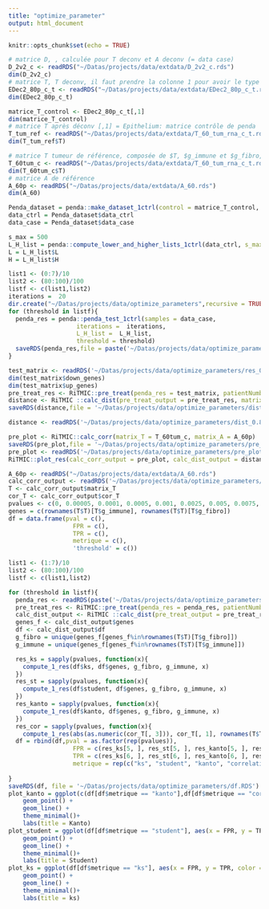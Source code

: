 ```yaml
---
title: "optimize_parameter"
output: html_document
---
```


```r
knitr::opts_chunk$set(echo = TRUE)
```

```r
# matrice D, , calculée pour T deconv et A deconv (= data case)
D_2v2_c <- readRDS("~/Datas/projects/data/extdata/D_2v2_c.rds")
dim(D_2v2_c)
# matrice T, T deconv, il faut prendre la colonne 1 pour avoir le type épi qui sert de data ctrl Penda
EDec2_80p_c_t <- readRDS("~/Datas/projects/data/extdata/EDec2_80p_c_t.rds")
dim(EDec2_80p_c_t)

matrice_T_control <- EDec2_80p_c_t[,1]
dim(matrice_T_control)
# matrice T après déconv [,1] = Epithelium: matrice contrôle de penda
T_tum_ref <- readRDS("~/Datas/projects/data/extdata/T_60_tum_rna_c_t.rds")
dim(T_tum_ref$T)

# matrice T tumeur de référence, composée de $T, $g_immune et $g_fibro, sert pour la vignette analyse_deconv
T_60tum_c <- readRDS("~/Datas/projects/data/extdata/T_60_tum_rna_c_t.rds")
dim(T_60tum_c$T)
# matrice A de référence 
A_60p <- readRDS("~/Datas/projects/data/extdata/A_60.rds")
dim(A_60)

```

```r
Penda_dataset = penda::make_dataset_1ctrl(control = matrice_T_control, data_case = D_2v2_c)
data_ctrl = Penda_dataset$data_ctrl
data_case = Penda_dataset$data_case

s_max = 500
L_H_list = penda::compute_lower_and_higher_lists_1ctrl(data_ctrl, s_max = s_max)
L = L_H_list$L
H = L_H_list$H

list1 <- (0:7)/10
list2 <- (80:100)/100
listf <- c(list1,list2)
iterations =  20
dir.create("~/Datas/projects/data/optimize_parameters",recursive = TRUE)
for (threshold in listf){
  penda_res = penda::penda_test_1ctrl(samples = data_case, 
                   iterations =  iterations, 
                   L_H_list =  L_H_list, 
                   threshold = threshold)
  saveRDS(penda_res,file = paste('~/Datas/projects/data/optimize_parameters/res_', threshold, '.RDS',sep=""))
}

```

```r
test_matrix <- readRDS('~/Datas/projects/data/optimize_parameters/res_0.8.RDS')
dim(test_matrix$down_genes)
dim(test_matrix$up_genes)
pre_treat_res <- RiTMIC::pre_treat(penda_res = test_matrix, patientNumber=5)
distance <- RiTMIC ::calc_dist(pre_treat_output = pre_treat_res, matrix_A = A_60p)
saveRDS(distance,file = '~/Datas/projects/data/optimize_parameters/dist_0.8.RDS')

distance <- readRDS('~/Datas/projects/data/optimize_parameters/dist_0.8.RDS')

pre_plot <- RiTMIC::calc_corr(matrix_T = T_60tum_c, matrix_A = A_60p)
saveRDS(pre_plot,file = '~/Datas/projects/data/optimize_parameters/pre_plot.RDS')
pre_plot <- readRDS('~/Datas/projects/data/optimize_parameters/pre_plot.RDS')
RiTMIC::plot_res(calc_corr_output = pre_plot, calc_dist_output = distance, graph_title = "Test")

```

```r
A_60p <- readRDS("~/Datas/projects/data/extdata/A_60.rds")
calc_corr_output <- readRDS('~/Datas/projects/data/optimize_parameters/pre_plot.RDS')
T <- calc_corr_output$matrix_T
cor_T <- calc_corr_output$cor_T
pvalues <- c(0, 0.00005, 0.0001, 0.0005, 0.001, 0.0025, 0.005, 0.0075, 0.01, 0.02, 0.03, 0.04, 0.05, 0.1, 0.15, 0.2, 0.25,  0.3, 0.35, 0.4, 0.45, 0.5, 0.55, 0.6, 0.65, 0.7, 0.75, 0.8, 0.85, 0.9, 0.95, 1)
genes = c(rownames(T$T)[T$g_immune], rownames(T$T)[T$g_fibro])
df = data.frame(pval = c(),
                  FPR = c(),
                  TPR = c(),
                  metrique = c(),
                  'threshold' = c())

list1 <- (1:7)/10
list2 <- (80:100)/100
listf <- c(list1,list2)

for (threshold in listf){
  penda_res <- readRDS(paste('~/Datas/projects/data/optimize_parameters/res_',threshold,'.RDS',sep=""))
  pre_treat_res <- RiTMIC::pre_treat(penda_res = penda_res, patientNumber=5)
  calc_dist_output <- RiTMIC ::calc_dist(pre_treat_output = pre_treat_res, matrix_A = A_60p)
  genes_f <- calc_dist_output$genes
  df <- calc_dist_output$df
  g_fibro = unique(genes_f[genes_f%in%rownames(T$T)[T$g_fibro]])
  g_immune = unique(genes_f[genes_f%in%rownames(T$T)[T$g_immune]])

  res_ks = sapply(pvalues, function(x){
    compute_1_res(df$ks, df$genes, g_fibro, g_immune, x)
  })
  res_st = sapply(pvalues, function(x){
    compute_1_res(df$student, df$genes, g_fibro, g_immune, x)
  })
  res_kanto = sapply(pvalues, function(x){
    compute_1_res(df$kanto, df$genes, g_fibro, g_immune, x)
  })
  res_cor = sapply(pvalues, function(x){
    compute_1_res(abs(as.numeric(cor_T[, 3])), cor_T[, 1], rownames(T$T)[T$g_fibro], rownames(T$T)[T$g_immune], x)})
  df = rbind(df,pval = as.factor(rep(pvalues)),
                  FPR = c(res_ks[5, ], res_st[5, ], res_kanto[5, ], res_cor[5, ]),
                  TPR = c(res_ks[6, ], res_st[6, ], res_kanto[6, ], res_cor[6, ]),
                  metrique = rep(c("ks", "student", "kanto", "correlation",threshold), each = length(pvalues)))
  
}
saveRDS(df, file = '~/Datas/projects/data/optimize_parameters/df.RDS')
plot_kanto = ggplot(c(df[df$metrique == "kanto"],df[df$metrique == "cor"][1,]), aes(x = FPR, y = TPR, color = threshold)) +
    geom_point() + 
    geom_line() + 
    theme_minimal()+
    labs(title = Kanto)
plot_student = ggplot(df[df$metrique == "student"], aes(x = FPR, y = TPR, color = threshold)) +
    geom_point() + 
    geom_line() + 
    theme_minimal()+
    labs(title = Student)
plot_ks = ggplot(df[df$metrique == "ks"], aes(x = FPR, y = TPR, color = threshold)) +
    geom_point() + 
    geom_line() + 
    theme_minimal()+
    labs(title = ks)

```
